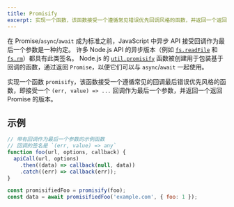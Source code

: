 ```yaml
---
title: Promisify
excerpt: 实现一个函数，该函数接受一个遵循常见错误优先回调风格的函数，并返回一个返回 Promise 的版本
---
```


在 Promise/`async`/`await` 成为标准之前，JavaScript 中异步 API 接受回调作为最后一个参数是一种约定。 许多 Node.js API 的异步版本（例如 [`fs.readFile`](https://nodejs.org/api/fs.html#fsreadfilepath-options-callback) 和 [`fs.rm`](https://nodejs.org/api/fs.html#fsrmpath-options-callback)）都具有此类签名。 Node.js 的 [`util.promisify`](https://nodejs.org/api/util.html#util_util_promisify_original) 函数被创建用于包装基于回调的函数，通过返回 `Promise`，以便它们可以与 `async`/`await` 一起使用。

实现一个函数 `promisify`，该函数接受一个遵循常见的回调最后错误优先风格的函数，即接受一个 `(err, value) => ...` 回调作为最后一个参数，并返回一个返回 Promise 的版本。

## 示例

```js
// 带有回调作为最后一个参数的示例函数
// 回调的签名是 `(err, value) => any`
function foo(url, options, callback) {
  apiCall(url, options)
    .then((data) => callback(null, data))
    .catch((err) => callback(err));
}

const promisifiedFoo = promisify(foo);
const data = await promisifiedFoo('example.com', { foo: 1 });
```
